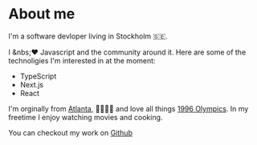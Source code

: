 # About me

I'm a software devloper living in Stockholm 🇸🇪.

I &nbs;❤️ Javascript and the community around it. Here are some of the technoligies I'm interested in at the moment:

- TypeScript
- Next.js
- React

I'm orginally from [Atlanta](https://sv.wikipedia.org/wiki/Atlanta), 🦅🇺🇸🦅 
and love all things [1996 Olympics](https://www.olympic.org/atlanta-1996).
In my freetime I enjoy watching movies and cooking.

You can checkout my work on [Github](https://github.com/KarnellSchultz)
